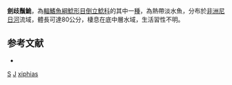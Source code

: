 {{Speciesbox 
| taxon = Synodontis xiphias
| authority = [[Günther|Günther]], 1864
| status = DD
| status_system= IUCN3.1
| synonyms = *''Synodontis labeo'', Günther, 1865
}}

'''劍歧鬚鮠'''，為[[輻鰭魚綱|輻鰭魚綱]][[鯰形目|鯰形目]][[倒立鯰科|倒立鯰科]]的其中一[[種|種]]，為熱帶淡水魚，分布於[[非洲|非洲]][[尼日河|尼日河]]流域，體長可達80公分，棲息在底中層水域，生活習性不明。

==参考文献==
*{{FishBase_species|genus=Synodontis|species=xiphias|year=2015|month=5}}

{{Taxonbar}}

[[Category:1864年描述的鱼类|S]]
[[Category:IUCN红色名录数据缺乏物种|J]]
[[Category:歧鬚鮠屬|xiphias]]
